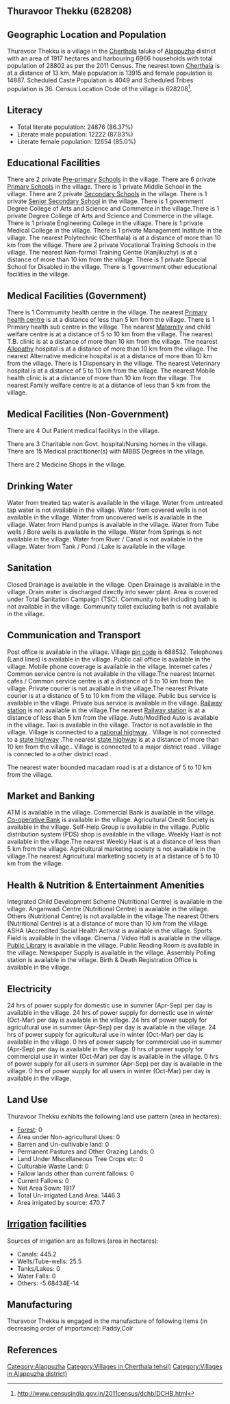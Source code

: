 {{Infobox settlement
| name=Thuravoor Thekku
| native_name=
| native_name_lang=
| other_name=
| nickname=
| settlement_type=Village
| image_skyline=
| image_alt=
| image_caption=
| pushpin_map=India Kerala
| pushpin_label_position=right
| pushpin_map_alt=
| pushpin_map_caption=Location in Kerala, India
| latd=
| latm=
| lats=
| latNS=
| longd=
| longm=
| longs=
| longEW=
| coordinates_display=inline,title
| subdivision_type=Country
| subdivision_name={{flag|India}}
| subdivision_type1=[[States and territories of India|State]]
| subdivision_name1=Kerala 
| subdivision_type2=[[List of districts of India|District]]
| subdivision_name2=Alappuzha
| subdivision_type3=Tahsil
| subdivision_name3=Cherthala
| website=
| established_title=<!-- Established -->
| established_date=
| founder=
| named_for=
| government_type=
| governing_body=
| unit_pref=Metric=
| area_footnotes=
| area_rank=
| area_total_km2=19.17
| elevation_footnotes=
| elevation_m=
| population_total=28802
| population_as_of=2011
| population_rank=
| population_density_km2=1502
| population_demonym=
| population_footnotes=
| demographics_type1=Languages
| demographics1_title1=Official
| demographics1_info1=[[Malayalam language|Malayalam]]
| timezone1=[[Indian Standard Time|IST]]
| utc_offset1==+5:30
| postal_code_type=[[Postal Index Number|PIN]]
| postal_code=688532
| area_code_type=Telephone code
| area_code=
| registration_plate=
| blank1_name_sec1=Nearest city
| blank1_info_sec1=[[Cherthala]]
| blank2_name_sec1=[[Human sex ratio|Sex ratio]]
| blank2_info_sec1=1069 [[male|♂]]/[[female|♀]]
| blank3_name_sec1=Literacy
| blank3_info_sec1=86.37%
| blank1_name_sec2=[[2011 Census of India|2011 census]] code
| blank1_info_sec2=628208
| footnotes=
}}

== Thuravoor Thekku (628208) ==

== Geographic Location and Population ==

Thuravoor Thekku is a village in the [[Cherthala]] taluka of [[Alappuzha]] district with an area of 1917 hectares and harbouring 6966 households with total population of 28802 as per the 2011 Census. The nearest town [[Cherthala]] is at a distance of 13 km. Male population is 13915 and female population is 14887. Scheduled Caste Population is 4049 and Scheduled Tribes population is 36. Census Location Code of the village is 628208<ref>http://www.censusindia.gov.in/2011census/dchb/DCHB.html</ref>.


== Literacy ==  
* Total literate population: 24876 (86.37%)
* Literate male population: 12222 (87.83%)
* Literate female population: 12654 (85.0%)


== Educational Facilities ==  
There are 2 private [[Pre-primary]] [[School]]s in the village.
There are 6 private [[Primary School]]s in the village.
There is 1 private Middle School in the village.
There are 2 private [[Secondary School]]s in the village.
There is 1 private [[Senior Secondary School]] in the village.
There is 1 government Degree College of Arts and Science and Commerce in the village.There is 1 private Degree College of Arts and Science and Commerce in the village.
There is 1 private Engineering College in the village.
There is 1 private Medical College in the village.
There is 1 private Management Institute in the village.
The nearest Polytechnic (Cherthala) is at a distance of more than 10 km from the village.
There are 2 private Vocational Training Schools in the village.
The nearest Non-formal Training Centre (Kanjikuzhy) is at a distance of more than 10 km from the village.
There is 1 private Special School for Disabled in the village.
There is 1 government other educational facilities in the village.


== Medical Facilities (Government) ==
There is 1 Commumity health centre in the village.
The nearest [[Primary health centre]] is at a distance of less than 5 km from the village.
There is 1 Primary health sub centre in the village.
The nearest [[Maternity]] and child welfare centre is at a distance of 5 to 10 km from the village.
The nearest T.B. clinic is at a distance of more than 10 km from the village.
The nearest [[Allopathy]] hospital is at a distance of more than 10 km from the village.
The nearest Alternative medicine hospital is at a distance of more than 10 km from the village.
There is 1 Dispensary in the village.
The nearest Veterinary hospital is at a distance of 5 to 10 km from the village.
The nearest Mobile health clinic is at a distance of more than 10 km from the village.
The nearest Family welfare centre is at a distance of less than 5 km from the village.


== Medical Facilities (Non-Government) ==
There are 4 Out Patient medical facilitys in the village.

There are 3 Charitable non Govt. hospital/Nursing homes in the village.
There are 15 Medical practitioner(s) with MBBS Degrees in the village.



There are 2 Medicine Shops in the village.



== Drinking Water ==
Water from treated tap water is available in the village.
Water from untreated tap water is not available in the village.
Water from covered wells is not available in the village.
Water from uncovered wells is available in the village.
Water from Hand pumps is available in the village.
Water from Tube wells / Bore wells is available in the village.
Water from Springs is not available in the village.
Water from River / Canal is not available in the village.
Water from Tank / Pond / Lake is available in the village.


== Sanitation ==
Closed Drainage is available in the village.
Open Drainage is available in the village.
Drain water is discharged directly into sewer plant.
Area is covered under Total Sanitation Campaign (TSC).
Community toilet including bath is not available in the village.
Community toilet excluding bath is not available in the village.


== Communication and Transport ==
Post office is available in the village.
Village [[pin code]] is 688532.
Telephones (Land lines) is available in the village.
Public call office is available in the village.
Mobile phone coverage is available in the village.
Internet cafes / Common service centre is not available in the village.The nearest Internet cafes / Common service centre is at a distance of 5 to 10 km from the village.
Private courier is not available in the village.The nearest Private courier is at a distance of 5 to 10 km from the village.
Public bus service is available in the village.
Private bus service is available in the village.
[[Railway station]] is not available in the village.The nearest [[Railway station]] is at a distance of less than 5 km from the village.
Auto/Modified Auto is available in the village.
Taxi is available in the village.
Tractor is not available in the village.
Village is connected to a [[national highway]]  .
Village is not connected to a [[state highway]] .The nearest [[state highway]] is at a distance of more than 10 km from the village..
Village is connected to a major district road    .
Village is connected to a other district road  .


The nearest water bounded macadam road is at a distance of 5 to 10 km from the village.




== Market and Banking ==
ATM is available in the village.
Commercial Bank is available in the village.
[[Co-operative Bank]] is available in the village.
Agricultural Credit Society is available in the village.
Self-Help Group is available in the village.
Public distribution system (PDS) shop is available in the village.
Weekly Haat is not available in the village.The nearest Weekly Haat is at a distance of less than 5 km from the village.
Agricultural marketing society is not available in the village.The nearest Agricultural marketing society is at a distance of 5 to 10 km from the village.


== Health & Nutrition & Entertainment Amenities ==
Integrated Child Development Scheme (Nutritional Centre) is available in the village.
Anganwadi Centre (Nutritional Centre) is available in the village.
Others (Nutritional Centre) is not available in the village.The nearest Others (Nutritional Centre) is at a distance of more than 10 km from the village.
ASHA (Accredited Social Health Activist is available in the village.
Sports Field is available in the village.
Cinema / Video Hall is available in the village.
[[Public Library]] is available in the village.
Public Reading Room is available in the village.
Newspaper Supply is available in the village.
Assembly Polling station is available in the village.
Birth & Death Registration Office is available in the village.


== Electricity ==
24 hrs of power supply for domestic use in summer (Apr-Sep) per day is available in the village.
24 hrs of power supply for domestic use in winter (Oct-Mar) per day is available in the village.
24 hrs of power supply for agricultural use in summer (Apr-Sep) per day is available in the village.
24 hrs of power supply for agricultural use in winter (Oct-Mar) per day is available in the village.
0 hrs of power supply for commercial use in summer (Apr-Sep) per day is available in the village.
0 hrs of power supply for commercial use in winter (Oct-Mar) per day is available in the village.
0 hrs of power supply for all users in summer (Apr-Sep) per day is available in the village.
0 hrs of power supply for all users in winter (Oct-Mar) per day is available in the village.


== Land Use ==
Thuravoor Thekku exhibits the following land use pattern (area in hectares):
* [[Forest]]: 0
* Area under Non-agricultural Uses: 0
* Barren and Un-cultivable land: 0
* Permanent Pastures and Other Grazing Lands: 0
* Land Under Miscellaneous Tree Crops etc: 0
* Culturable Waste Land: 0
* Fallow lands other than current fallows: 0
* Current Fallows: 0
* Net Area Sown: 1917
* Total Un-irrigated Land Area: 1446.3
* Area irrigated by source: 470.7


== [[Irrigation]] facilities ==
Sources of irrigation are as follows (area in hectares):
* Canals: 445.2
* Wells/Tube-wells: 25.5
* Tanks/Lakes: 0
* Water Falls: 0
* Others: -5.68434E-14


== Manufacturing ==
Thuravoor Thekku is engaged in the manufacture of following items (in decreasing order of importance): Paddy,Coir


[[Category:Alappuzha]]
[[Category:Villages in Cherthala tehsil)]]
[[Category:Villages in Alappuzha district)]]


== References ==
{{Reflist}}


